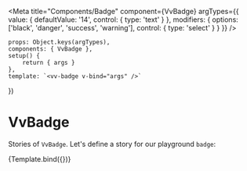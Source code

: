 
<Meta
	title="Components/Badge"
	component={VvBadge}
	argTypes={{
		value: {
			defaultValue: '14',
			control: { type: 'text' }
		},
		modifiers: {
			options: ['black', 'danger', 'success', 'warning'],
			control: {
				type: 'select'
			}
		}
	}}
/>

	props: Object.keys(argTypes),
	components: { VvBadge },
	setup() {
		return { args }
	},
	template: `<vv-badge v-bind="args" />`
})

# VvBadge

Stories of `VvBadge`.
Let's define a story for our playground `badge`:

<Story name="vv-badge" args={{}}>
	{Template.bind({})}
</Story>
